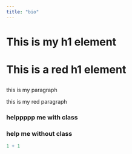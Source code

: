 ```yaml
---
title: "bio"
---
```


<h1>This is my h1 element</h1>

<h1 class="title">

This is a red h1 element

</h1>

<p>this is my paragraph</p>

<p class="title">

this is my red paragraph

</p>

<h3 class="custom-subtitle">

helppppp me with class

</h3>

<h3>help me without class</h3>

```r
1 + 1
```
